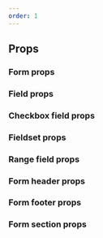 ```yaml
---
order: 1
---
```



## Props

### Form props

<PropsTable heading="" props={FormProps} />

### Field props

<PropsTable heading="" props={FieldProps} />

### Checkbox field props

<PropsTable heading="" props={CheckboxFieldProps} />

### Fieldset props

<PropsTable heading="" props={FieldsetProps} />

### Range field props

<PropsTable heading="" props={CheckboxFieldProps} />

### Form header props

<PropsTable heading="" props={FormHeaderProps} />

### Form footer props

<PropsTable heading="" props={FormFooterProps} />

### Form section props

<PropsTable heading="" props={FormSectionProps} />

